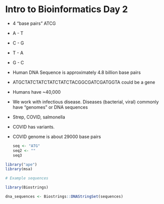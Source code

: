 # Intro to Bioinformatics Day 2

-   4 "base pairs" ATCG

-   A - T

-   C - G

-   T - A

-   G - C

-   Human DNA Sequence is approximately 4.8 billion base pairs

-   ATGCTATCTATCTATCTATCTACGGCGATCGATGGTA could be a gene

-   Humans have \~40,000

-   We work with infectious disease. Diseases (bacterial, viral) commonly have "genomes" or DNA sequences

-   Strep, COVID, salmonella

-   COVID has variants.

-   COVID genome is about 29000 base pairs

    ```r
    seq <- "ATG"
    seq2 <- ""
    seq3
    ```

```r
library("ape")
library(msa)
```

```r
# Example sequences

```

```r
library(Biostrings)

```

```r
dna_sequences <- Biostrings::DNAStringSet(sequences)
```

```{}
```

```{}
```

```{}
```
